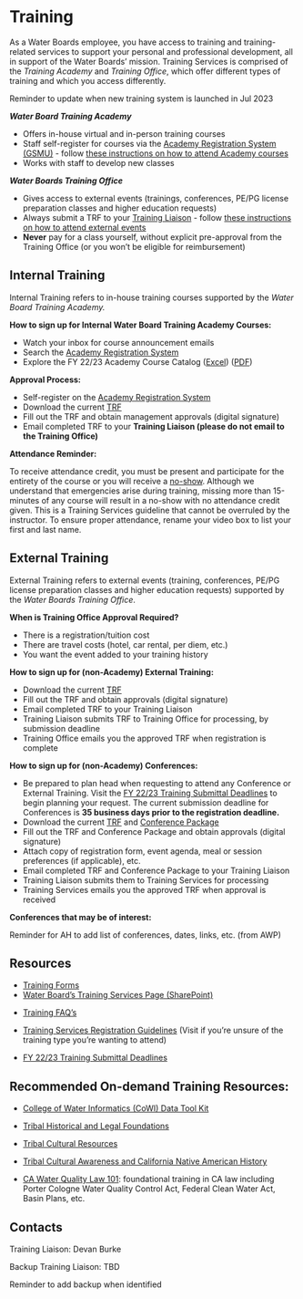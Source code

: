 # Training

As a Water Boards employee, you have access to training and training-related services to support your personal and professional development, all in support of the Water Boards' mission. Training Services is comprised of the *Training Academy* and *Training Office*, which offer different types of training and which you access differently.

::: callout-note
Reminder to update when new training system is launched in Jul 2023
:::

***Water Board Training Academy***

-   Offers in-house virtual and in-person training courses
-   Staff self-register for courses via the [Academy Registration System (GSMU)](https://waterboards.gosignmeup.com/ "https://waterboards.gosignmeup.com/")​​​​​​​ - follow [these instructions on how to attend Academy courses](https://cawaterboards.sharepoint.com/Training/SitePages/Access-Trainings-and-Conferences.aspx "https://cawaterboards.sharepoint.com/Training/SitePages/Access-Trainings-and-Conferences.aspx")
-   Works with staff to develop new classes

***Water Boards Training Office***

-   Gives ​​​​​​access to external events (trainings, conferences, PE/PG license preparation classes and higher education requests)
-   Always submit a TRF to your [Training Liaison](https://cawaterboards.sharepoint.com/Training/SitePages/Training-Liaisons.aspx "https://cawaterboards.sharepoint.com/Training/SitePages/Training-Liaisons.aspx") - follow [these instructions on how to attend external events](https://cawaterboards.sharepoint.com/Training/SitePages/Access-Trainings-and-Conferences.aspx "https://cawaterboards.sharepoint.com/Training/SitePages/Access-Trainings-and-Conferences.aspx")
-   **Never** pay for a class yourself, without explicit pre-approval from the Training Office (or you won't be eligible for reimbursement)

## Internal Training

Internal Training refers to in-house training courses supported by the *Water Board Training Academy.*

**How to sign up for Internal Water Board Training Academy Courses:**

-   Watch your inbox for course announcement emails 
-   Search the [Academy Registration System](https://waterboards.gosignmeup.com/Public) 
-   Explore the FY 22/23 Academy Course Catalog ([Excel](https://cawaterboards.sharepoint.com/Training/Documents/academycatalogexcel.xlsx)) ([PDF](https://cawaterboards.sharepoint.com/Training/Documents/academycatalogpdf.pdf)) 

**Approval Process:**

-   Self-register on the [Academy Registration System](https://waterboards.gosignmeup.com/Public "https://waterboards.gosignmeup.com/Public")
-   Download the current [TRF](https://cawaterboards.sharepoint.com/Training/SitePages/Forms.aspx "https://cawaterboards.sharepoint.com/Training/SitePages/Forms.aspx")
-   Fill out the TRF​ and obtain management approvals (digital signature)
-   Email completed TRF to your **Training Liaison (please do not email to the Training Office)**

**Attendance Reminder:**

To receive attendance credit, you must be present and participate for the entirety of the course or you will receive a [no-show](https://cawaterboards.sharepoint.com/Training/SitePages/Training-Services-Registration-Guidelines.aspx#training-services-no-show-guidelines "https://cawaterboards.sharepoint.com/Training/SitePages/Training-Services-Registration-Guidelines.aspx#training-services-no-show-guidelines"). Although we understand that emergencies arise during training, missing more than 15-minutes of any course will result in a no-show with no attendance credit given. This is a Training Services guideline that cannot be overruled by the instructor. To ensure proper attendance, rename your video box to list your first and last name. 

## External Training

External Training refers to external events (training, conferences, PE/PG license preparation classes and higher education requests) supported by the *Water Boards Training Office*.

**When is Training Office Approval Required?**

-   There is a registration/tuition cost
-   There are travel costs (hotel, car rental, per diem, etc.)
-   You want the event added to your training history 

**How to sign up for (non-Academy) External Training:**

-   Download the current [TRF](https://cawaterboards.sharepoint.com/Training/SitePages/Forms.aspx "https://cawaterboards.sharepoint.com/Training/SitePages/Forms.aspx")​
-   Fill out the TRF and obtain approvals (digital signature)
-   Email completed TRF to your Training Liaison
-   Training Liaison submits TRF to Training Office for processing, by submission deadline
-   Training Office emails you the approved TRF when registration is complete

**How to sign up for (non-Academy) Conferences:**

-   Be prepared to plan head when requesting to attend any Conference or External Training. Visit the [FY 22/23 Training Submittal Deadlines](https://cawaterboards.sharepoint.com/Training/Documents/TRF%20Acceptance%20and%20Deadlines.pdf) to begin planning your request. The current submission deadline for Conferences is **35 business days prior to the registration deadline.**
-   Download the current [TRF](https://cawaterboards.sharepoint.com/Training/SitePages/Forms.aspx "https://cawaterboards.sharepoint.com/Training/SitePages/Forms.aspx")​ and [Conference Package](https://cawaterboards.sharepoint.com/Training/SitePages/Forms.aspx "https://cawaterboards.sharepoint.com/Training/SitePages/Forms.aspx")​​
-   Fill out the TRF and Conference Package and obtain approvals (digital signature)​
-   Attach copy of registration form, event agenda, meal or session preferences (if applicable), etc.​
-   Email completed TRF and Conference Package to your Training Liaison
-   Training Liaison submits them to Training Services for processing
-   Training Services emails you the approved TRF when approval is received

**Conferences that may be of interest:**

::: callout-note
Reminder for AH to add list of conferences, dates, links, etc. (from AWP)
:::

## Resources

-   [Training Forms](https://cawaterboards.sharepoint.com/Training/SitePages/Forms.aspx) 
-   [Water Board's Training Services Page (SharePoint)](https://cawaterboards.sharepoint.com/Training/SitePages/Home.aspx) 

<!-- -->

-   [Training FAQ's](https://cawaterboards.sharepoint.com/Training/SitePages/FAQ.aspx) 

<!-- -->

-   [Training Services Registration Guidelines](https://cawaterboards.sharepoint.com/Training/SitePages/Training-Services-Registration-Guidelines.aspx#training-services-registration-guidelines) (Visit if you're unsure of the training type you're wanting to attend) 

-   [FY 22/23 Training Submittal Deadlines](https://cawaterboards.sharepoint.com/Training/Documents/TRF%20Acceptance%20and%20Deadlines.pdf) 

## Recommended On-demand Training Resources:

-   [College of Water Informatics (CoWI) Data Tool Kit](https://www.waterboards.ca.gov/resources/oima/cowi/data_training.html) 

<!-- -->

-   [Tribal Historical and Legal Foundations](https://waternet.waterboards.ca.gov/training/videos/tribal_training1.mp4)

-   [Tribal Cultural Resources](https://waternet.waterboards.ca.gov/training/videos/tribal_training2.mp4)

-   [Tribal Cultural Awareness and California Native American History](https://www.youtube.com/watch?v=PttFI1WvTTY)

-   [CA Water Quality Law 101](https://waternet.waterboards.ca.gov/wndata/videos/wq_law_101/wqlaw.mp4): foundational training in CA law including Porter Cologne Water Quality Control Act, Federal Clean Water Act, Basin Plans, etc.  

## **Contacts**

Training Liaison: Devan Burke

Backup Training Liaison: TBD

::: callout-note
Reminder to add backup when identified
:::
